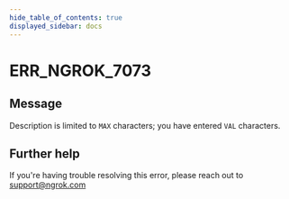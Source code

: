 ```yaml
---
hide_table_of_contents: true
displayed_sidebar: docs
---
```



# ERR_NGROK_7073

## Message

Description is limited to `MAX` characters; you have entered `VAL` characters.

<ErrorDetails error="err_ngrok_7073" />

## Further help

If you're having trouble resolving this error, please reach out to [support@ngrok.com](mailto:support@ngrok.com?subject=Help%20with%20ERR_NGROK_7073)
